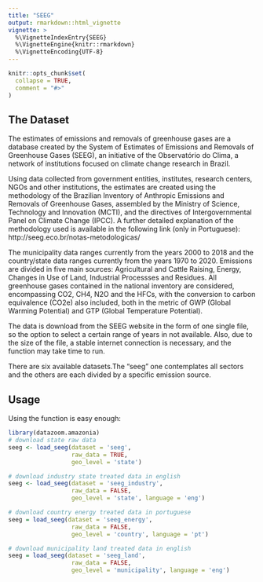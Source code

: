 ```yaml
---
title: "SEEG"
output: rmarkdown::html_vignette
vignette: >
  %\VignetteIndexEntry{SEEG}
  %\VignetteEngine{knitr::rmarkdown}
  %\VignetteEncoding{UTF-8}
---
```


```r
knitr::opts_chunk$set(
  collapse = TRUE,
  comment = "#>"
)
```

## The Dataset

The estimates of emissions and removals of greenhouse gases are a database created by the System of Estimates of Emissions and Removals of Greenhouse Gases (SEEG), an initiative of the Observatório do Clima, a network of institutions focused on climate change research in Brazil. 

Using data collected from government entities, institutes, research centers, NGOs and other institutions, the estimates are created using the methodology of the Brazilian Inventory of Anthropic Emissions and Removals of Greenhouse Gases, assembled by the Ministry of Science, Technology and Innovation (MCTI), and the directives of Intergovernmental Panel on Climate Change (IPCC). A further detailed explanation of the methodology used is available in the following link (only in Portuguese): http://seeg.eco.br/notas-metodologicas/

The municipality data ranges currently from the years 2000 to 2018 and the country/state data ranges currently from the years 1970 to 2020. Emissions are divided in five main sources: Agricultural and Cattle Raising, Energy, Changes in Use of Land, Industrial Processses and Residues. All greenhouse gases contained in the national inventory are considered, encompassing CO2, CH4, N2O and the HFCs, with the conversion to carbon equivalence (CO2e) also included, both in the metric of GWP (Global Warming Potential) and GTP (Global Temperature Potential).

The data is download from the SEEG website in the form of one single file, so the option to select a certain range of years in not available. Also, due to the size of the file, a stable internet connection is necessary, and the function may take time to run. 

There are six available datasets.The "seeg" one contemplates all sectors and the others are each divided by a specific emission source.

## Usage

Using the function is easy enough:

```r
library(datazoom.amazonia)
# download state raw data
seeg <- load_seeg(dataset = 'seeg',
                  raw_data = TRUE,
                  geo_level = 'state')

# download industry state treated data in english
seeg <- load_seeg(dataset = 'seeg_industry',
                  raw_data = FALSE,
                  geo_level = 'state', language = 'eng')

# download country energy treated data in portuguese
seeg = load_seeg(dataset = 'seeg_energy',
                  raw_data = FALSE,
                  geo_level = 'country', language = 'pt')

# download municipality land treated data in english
seeg = load_seeg(dataset = 'seeg_land',
                  raw_data = FALSE,
                  geo_level = 'municipality', language = 'eng')

```
